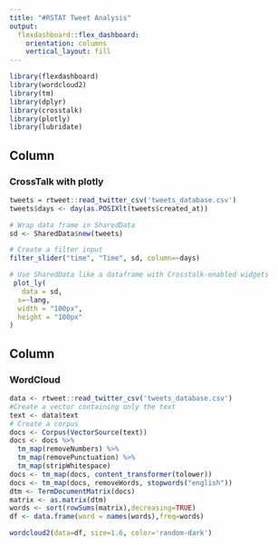 ```yaml
---
title: "#RSTAT Tweet Analysis"
output: 
  flexdashboard::flex_dashboard:
    orientation: columns
    vertical_layout: fill
---
```


```r
library(flexdashboard)
library(wordcloud2)
library(tm)
library(dplyr)
library(crosstalk)
library(plotly)
library(lubridate)

```

Column {data-width=500}
-----------------------------------------------------------------------

### CrossTalk with plotly

```r
tweets = rtweet::read_twitter_csv('tweets_database.csv')
tweets$days <- day(as.POSIXlt(tweets$created_at))

# Wrap data frame in SharedData
sd <- SharedData$new(tweets)

# Create a filter input
filter_slider("time", "Time", sd, column=~days)

# Use SharedData like a dataframe with Crosstalk-enabled widgets
 plot_ly(
   data = sd,
  x=~lang,
  width = "100px",
  height = "100px"
)

```

Column {data-width=500}
-----------------------------------------------------------------------

### WordCloud

```r
data <- rtweet::read_twitter_csv('tweets_database.csv')
#Create a vector containing only the text
text <- data$text
# Create a corpus  
docs <- Corpus(VectorSource(text))
docs <- docs %>%
  tm_map(removeNumbers) %>%
  tm_map(removePunctuation) %>%
  tm_map(stripWhitespace)
docs <- tm_map(docs, content_transformer(tolower))
docs <- tm_map(docs, removeWords, stopwords("english"))
dtm <- TermDocumentMatrix(docs) 
matrix <- as.matrix(dtm) 
words <- sort(rowSums(matrix),decreasing=TRUE) 
df <- data.frame(word = names(words),freq=words)

wordcloud2(data=df, size=1.6, color='random-dark')
```

